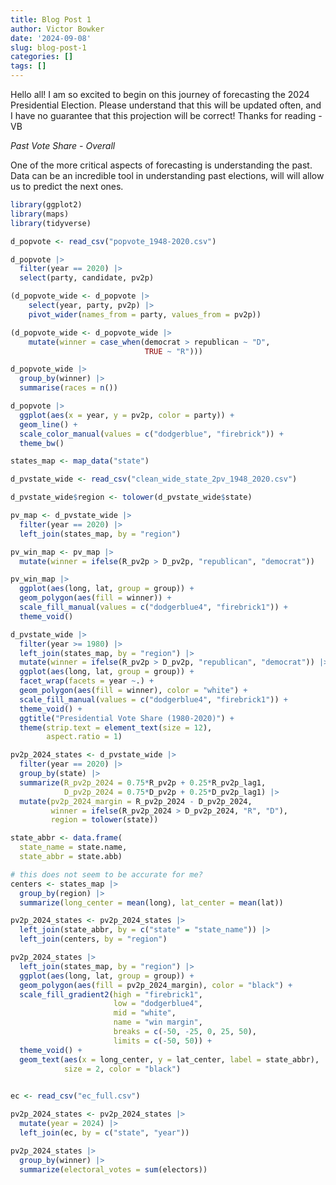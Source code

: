 ```yaml
---
title: Blog Post 1
author: Victor Bowker
date: '2024-09-08'
slug: blog-post-1
categories: []
tags: []
---
```

Hello all! I am so excited to begin on this journey of forecasting the 2024 Presidential Election. Please understand that this will be updated often, and I have no guarantee that this projection will be correct! Thanks for reading - VB


_Past Vote Share - Overall_

One of the more critical aspects of forecasting is understanding the past. Data can be an incredible tool in understanding past elections, will will allow us to predict the next ones. 

```r
library(ggplot2)
library(maps)
library(tidyverse)
```

```r
d_popvote <- read_csv("popvote_1948-2020.csv")
```

```r
d_popvote |> 
  filter(year == 2020) |> 
  select(party, candidate, pv2p)
```
```r
(d_popvote_wide <- d_popvote |>
    select(year, party, pv2p) |>
    pivot_wider(names_from = party, values_from = pv2p))
```

```r
(d_popvote_wide <- d_popvote_wide |> 
    mutate(winner = case_when(democrat > republican ~ "D",
                              TRUE ~ "R")))
```

```r
d_popvote_wide |> 
  group_by(winner) |>
  summarise(races = n())
```

```r
d_popvote |> 
  ggplot(aes(x = year, y = pv2p, color = party)) + 
  geom_line() + 
  scale_color_manual(values = c("dodgerblue", "firebrick")) + 
  theme_bw()
```

```r
states_map <- map_data("state")

```

```r
d_pvstate_wide <- read_csv("clean_wide_state_2pv_1948_2020.csv")

```

```r
d_pvstate_wide$region <- tolower(d_pvstate_wide$state)

```

```r
pv_map <- d_pvstate_wide |>
  filter(year == 2020) |>
  left_join(states_map, by = "region")
```

```r
pv_win_map <- pv_map |> 
  mutate(winner = ifelse(R_pv2p > D_pv2p, "republican", "democrat"))
```

```r
pv_win_map |> 
  ggplot(aes(long, lat, group = group)) + 
  geom_polygon(aes(fill = winner)) + 
  scale_fill_manual(values = c("dodgerblue4", "firebrick1")) + 
  theme_void()
```

```r
d_pvstate_wide |> 
  filter(year >= 1980) |> 
  left_join(states_map, by = "region") |> 
  mutate(winner = ifelse(R_pv2p > D_pv2p, "republican", "democrat")) |> 
  ggplot(aes(long, lat, group = group)) +
  facet_wrap(facets = year ~.) + 
  geom_polygon(aes(fill = winner), color = "white") + 
  scale_fill_manual(values = c("dodgerblue4", "firebrick1")) + 
  theme_void() + 
  ggtitle("Presidential Vote Share (1980-2020)") + 
  theme(strip.text = element_text(size = 12), 
        aspect.ratio = 1)
```

```r
pv2p_2024_states <- d_pvstate_wide |> 
  filter(year == 2020) |> 
  group_by(state) |> 
  summarize(R_pv2p_2024 = 0.75*R_pv2p + 0.25*R_pv2p_lag1, 
            D_pv2p_2024 = 0.75*D_pv2p + 0.25*D_pv2p_lag1) |> 
  mutate(pv2p_2024_margin = R_pv2p_2024 - D_pv2p_2024, 
         winner = ifelse(R_pv2p_2024 > D_pv2p_2024, "R", "D"), 
         region = tolower(state))
```

```r
state_abbr <- data.frame(
  state_name = state.name,
  state_abbr = state.abb)
```
```r
# this does not seem to be accurate for me?
centers <- states_map |>
  group_by(region) |>
  summarize(long_center = mean(long), lat_center = mean(lat))
```
```r
pv2p_2024_states <- pv2p_2024_states |> 
  left_join(state_abbr, by = c("state" = "state_name")) |> 
  left_join(centers, by = "region") 
```

```r
pv2p_2024_states |> 
  left_join(states_map, by = "region") |> 
  ggplot(aes(long, lat, group = group)) + 
  geom_polygon(aes(fill = pv2p_2024_margin), color = "black") + 
  scale_fill_gradient2(high = "firebrick1", 
                       low = "dodgerblue4", 
                       mid = "white", 
                       name = "win margin", 
                       breaks = c(-50, -25, 0, 25, 50), 
                       limits = c(-50, 50)) + 
  theme_void() +
  geom_text(aes(x = long_center, y = lat_center, label = state_abbr), 
            size = 2, color = "black")  
            
```




```r
ec <- read_csv("ec_full.csv")

```
```r
pv2p_2024_states <- pv2p_2024_states |> 
  mutate(year = 2024) |> 
  left_join(ec, by = c("state", "year"))
```

```r
pv2p_2024_states |> 
  group_by(winner) |> 
  summarize(electoral_votes = sum(electors))
```
